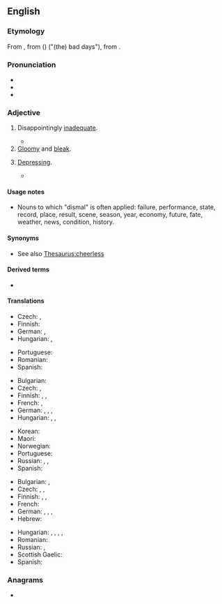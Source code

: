 ==English==

===Etymology===
From {{etyl|xno|en}} {{m|fro|dismal}}, from {{etyl|fro|en}} ({{m|fro|li}}) {{m|fro|dis}} {{m|fro|mals}} ("(the) bad days"), from {{etyl|ML.|en}} {{m|la|diēs||day}} {{m|la|mālī||bad}}.

===Pronunciation===
* {{IPA|[ˈdɪzməɫ]|lang=en}}
* {{audio|en-us-dismal.ogg|Audio (US)|lang=en}}
* {{rhymes|ɪsməl|lang=en}}

===Adjective===
{{en-adj}}

# Disappointingly [[inadequate]].
#: {{ux|en|He received a '''dismal''' compensation.}}
#* {{quote-journal|lang=en|date=April 22, 2012|author=Sam Sheringham|work=BBC Sport
|title=[http://www.bbc.co.uk/sport/0/football/17718147 Liverpool 0-1 West Brom]
|passage=Liverpool's efforts thereafter had an air of desperation as their '''dismal''' 2012 league form continued.}}
# [[gloomy|Gloomy]] and [[bleak]].
#: {{ux|en|The storm made for a '''dismal''' weekend}}
# [[depressing|Depressing]].
#: {{ux|en|She was lost in '''dismal''' thoughts of despair}}
#* {{quote-book|lang=en|year=1913|author={{w|Joseph C. Lincoln}}|chapter=12
|title=[http://openlibrary.org/works/OL5535161W Mr. Pratt's Patients]
|passage=So, after a spell, he decided to make the best of it and shoved us into the front parlor. 'Twas a '''dismal''' sort of place, with hair wreaths, and wax fruit, and tin lambrekins, and land knows what all. It looked like a tomb and smelt pretty nigh as musty and dead-and-gone.}}

====Usage notes====
* Nouns to which "dismal" is often applied: failure, performance, state, record, place, result, scene, season, year, economy, future, fate, weather, news, condition, history.

====Synonyms====
* See also [[Thesaurus:cheerless]]

====Derived terms====
* {{l|en|dismal science}}

====Translations====
{{trans-top|disappointingly inadequate}}
* Czech: {{t|cs|neradostný}}, {{t|cs|neuspokojivý}}
* Finnish: {{t+|fi|surkea}}
* German: {{t+|de|unzureichend}}, {{t+|de|unzulänglich}}
* Hungarian: {{t+|hu|elszomorító}}, {{t+|hu|sikertelen}}
{{trans-mid}}
* Portuguese: {{t+|pt|inadequado}}
* Romanian: {{t|ro|dezamagitor de inadecvat}}
* Spanish: {{t+|es|estrepitoso}}
{{trans-bottom}}

{{trans-top|gloomy and bleak}}
* Bulgarian: {{t+|bg|мра́чен}}
* Czech: {{t|cs|chmurný}}, {{t|cs|neradostný}}
* Finnish: {{t+|fi|synkkä}}, {{t+|fi|surullinen}}, {{t+|fi|ankea}}
* French: {{t+|fr|morne}}, {{t+|fr|lugubre}}
* German: {{t+|de|traurig}}, {{t+|de|trübe}}, {{t+|de|trostlos}}, {{t+|de|freudlos}}
* Hungarian: {{t+|hu|szomorú}}, {{t+|hu|sötét}}, {{t+|hu|bús}}
{{trans-mid}}
* Korean: {{t|ko|음침하다}}
* Maori: {{t|mi|poururu }}
* Norwegian: {{t|no|stusslig}}
* Portuguese: {{t+|pt|sombrio}}
* Russian: {{t+|ru|мра́чный}}, {{t+|ru|угрю́мый}}, {{t+|ru|уны́лый}}
* Spanish: {{t+|es|triste}}
{{trans-bottom}}

{{trans-top|depressing}}
* Bulgarian: {{t+|bg|тъ̀жен}}, {{t+|bg|уни́л}}
* Czech: {{t|cs|deprimující}}, {{t|cs|depresivní}}, {{t|cs|chmurný}}
* Finnish: {{t+|fi|surullinen}}, {{t|fi|synkeä}}, {{t+|fi|synkkä}}
* French: {{t+|fr|déprimant}}
* German: {{t+|de|unglücklich}}, {{t+|de|deprimiert}}, {{t+|de|deprimierend}}, {{t+|de|traurig}}
* Hebrew: {{t+|he|מדכא|m|tr=medake|sc=Hebr}}
{{trans-mid}}
* Hungarian: {{t+|hu|szomorú}}, {{t+|hu|lehangoló}}, {{t+|hu|gyászos}}, {{t+|hu|komor}}, {{t+|hu|vigasztalan}}
* Romanian: {{t+|ro|deprimant}}
* Russian: {{t+|ru|гнету́щий}}, {{t+|ru|уны́лый}}
* Scottish Gaelic: {{t|gd|brònach}}
* Spanish: {{t|es|deprimente}}
{{trans-bottom}}

===Anagrams===
* {{anagrams|en|a=adilms|almids}}